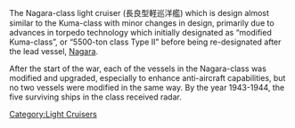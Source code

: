 The Nagara-class light cruiser (長良型軽巡洋艦) which is design almost similar to the Kuma-class with minor changes in design, primarily due to advances in torpedo technology which initially designated as “modified Kuma-class”, or “5500-ton class Type II” before being re-designated after the lead vessel, [[Nagara]].

After the start of the war, each of the vessels in the Nagara-class was modified and upgraded, especially to enhance anti-aircraft capabilities, but no two vessels were modified in the same way. By the year 1943-1944, the five surviving ships in the class received radar.
[[Category:Light Cruisers]]